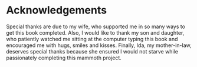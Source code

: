 # Acknowledgements {#acknowledgments .unnumbered}

Special thanks are due to my wife, who supported me in so many ways to get this book completed. Also, I would like to thank my son and daughter, who patiently watched me sitting at the computer typing this book and encouraged me with hugs, smiles and kisses. Finally, Ida, my mother-in-law, deserves special thanks because she ensured I would not starve while passionately completing this mammoth project.
